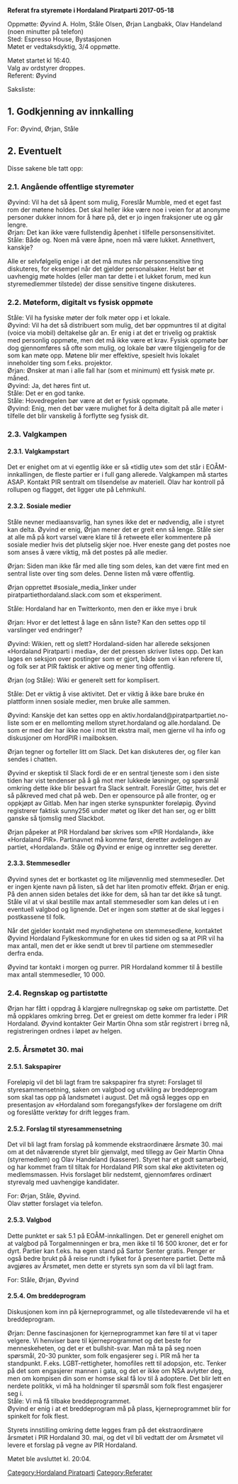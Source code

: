 '''Referat fra styremøte i Hordaland Piratparti 2017-05-18'''

Oppmøtte: Øyvind A. Holm, Ståle Olsen,  Ørjan Langbakk, Olav Handeland (noen minutter på telefon)<br />
Sted: Espresso House, Bystasjonen<br />
Møtet er vedtaksdyktig, 3/4 oppmøtte.

Møtet startet kl 16:40.<br />
Valg av ordstyrer droppes.<br />
Referent: Øyvind

Saksliste:

== 1. Godkjenning av innkalling ==

For: Øyvind, Ørjan, Ståle

== 2. Eventuelt ==

Disse sakene ble tatt opp:

=== 2.1. Angående offentlige styremøter ===

Øyvind: Vil ha det så åpent som mulig, Foreslår Mumble, med et eget fast rom der møtene holdes. Det skal heller ikke være noe i veien for at anonyme personer dukker innom for å høre på, det er jo ingen fraksjoner ute og går lengre.<br />
Ørjan: Det kan ikke være fullstendig åpenhet i tilfelle personsensitivitet.<br />
Ståle: Både og. Noen må være åpne, noen må være lukket. Annethvert, kanskje?

Alle er selvfølgelig enige i at det må mutes når personsensitive ting diskuteres, for eksempel når det gjelder personalsaker. Helst bør et uavhengig møte holdes (eller man tar dette i et lukket forum, med kun styremedlemmer tilstede) der disse sensitive tingene diskuteres.

=== 2.2. Møteform, digitalt vs fysisk oppmøte ===

Ståle: Vil ha fysiske møter der folk møter opp i et lokale.<br />
Øyvind: Vil ha det så distribuert som mulig, det bør oppmuntres til at digital (voice via mobil) deltakelse går an. Er enig i at det er trivelig og praktisk med personlig oppmøte, men det må ikke være et krav. Fysisk oppmøte bør dog gjennomføres så ofte som mulig, og lokale bør være tilgjengelig for de som kan møte opp. Møtene blir mer effektive, spesielt hvis lokalet inneholder ting som f.eks. projektor.<br />
Ørjan: Ønsker at man i alle fall har (som et minimum) ett fysisk møte pr. måned.<br />
Øyvind: Ja, det høres fint ut.<br />
Ståle: Det er en god tanke.<br />
Ståle: Hovedregelen bør være at det er fysisk oppmøte.<br />
Øyvind: Enig, men det bør være mulighet for å delta digitalt på alle møter i tilfelle det blir vanskelig å forflytte seg fysisk dit.

=== 2.3. Valgkampen ===

==== 2.3.1. Valgkampstart ====

Det er enighet om at vi egentlig ikke er så «tidlig ute» som det står i EOÅM-innkallingen, de fleste partier er i full gang allerede. Valgkampen må startes ASAP. Kontakt PIR sentralt om tilsendelse av materiell. Olav har kontroll på rollupen og flagget, det ligger ute på Lehmkuhl.

==== 2.3.2. Sosiale medier ====

Ståle nevner mediaansvarlig, han synes ikke det er nødvendig, alle i styret kan delta. Øyvind er enig, Ørjan mener det er greit enn så lenge. Ståle sier at alle må på kort varsel være klare til å retweete eller kommentere på sosiale medier hvis det plutselig skjer noe. Hver eneste gang det postes noe som anses å være viktig, må det postes på alle medier.

Ørjan: Siden man ikke får med alle ting som deles, kan det være fint med en sentral liste over ting som deles. Denne listen må være offentlig.

Ørjan opprettet #sosiale_media_linker under piratpartiethordaland.slack.com som et eksperiment.

Ståle: Hordaland har en Twitterkonto, men den er ikke mye i bruk

Ørjan: Hvor er det lettest å lage en sånn liste? Kan den settes opp til varslinger ved endringer?

Øyvind: Wikien, rett og slett? Hordaland-siden har allerede seksjonen «Hordaland Piratparti i media», der det pressen skriver listes opp. Det kan lages en seksjon over postinger som er gjort, både som vi kan referere til, og folk ser at PIR faktisk er aktive og mener ting offentlig.

Ørjan (og Ståle): Wiki er generelt sett for komplisert.

Ståle: Det er viktig å vise aktivitet. Det er viktig å ikke bare bruke én plattform innen sosiale medier, men bruke alle sammen.

Øyvind: Kanskje det kan settes opp en aktiv.hordaland@piratpartpartiet.no-liste som er en mellomting mellom styret.hordaland og alle.hordaland. De som er med der har ikke noe i mot litt ekstra mail, men gjerne vil ha info og diskusjoner om HordPIR i mailboksen.

Ørjan tegner og forteller litt om Slack. Det kan diskuteres der, og filer kan sendes i chatten.

Øyvind er skeptisk til Slack fordi de er en sentral tjeneste som i den siste tiden har vist tendenser på å gå mot mer lukkede løsninger, og spørsmål omkring dette ikke blir besvart fra Slack sentralt. Foreslår Gitter, hvis det er så påkreved med chat på web. Den er opensource på alle fronter, og er oppkjøpt av Gitlab. Men har ingen sterke synspunkter foreløpig. Øyvind registrerer faktisk sunny256 under møtet og liker det han ser, og er blitt ganske så tjomslig med Slackbot.

Ørjan påpeker at PIR Hordaland bør skrives som «PIR Hordaland», ikke «Hordaland PIR». Partinavnet må komme først, deretter avdelingen av partiet, «Hordaland». Ståle og Øyvind er enige og innretter seg deretter.

==== 2.3.3. Stemmesedler ====

Øyvind synes det er bortkastet og lite miljøvennlig med stemmesedler. Det er ingen kjente navn på listen, så det har liten promotiv effekt. Ørjan er enig. På den annen siden betales det ikke for dem, så han tar det ikke så tungt. Ståle vil at vi skal bestille max antall stemmesedler som kan deles ut i en eventuell valgbod og lignende. Det er ingen som støtter at de skal legges i postkassene til folk.

Når det gjelder kontakt med myndighetene om stemmesedlene, kontaktet Øyvind Hordaland Fylkeskommune for en ukes tid siden og sa at PIR vil ha max antall, men det er ikke sendt ut brev til partiene om stemmesedler derfra enda.

Øyvind tar kontakt i morgen og purrer. PIR Hordaland kommer til å bestille max antall stemmesedler, 10 000.

=== 2.4. Regnskap og partistøtte ===

Ørjan har fått i oppdrag å klargjøre nullregnskap og søke om partistøtte. Det må oppklares omkring brreg. Det er greiest om dette kommer fra leder i PIR Hordaland. Øyvind kontakter Geir Martin Ohna som står registrert i brreg nå, registreringen ordnes i løpet av helgen.

=== 2.5. Årsmøtet 30. mai ===

==== 2.5.1. Sakspapirer ====

Foreløpig vil det bli lagt fram tre sakspapirer fra styret: Forslaget til styresammensetning, saken om valgbod og utvikling av breddeprogram som skal tas opp på landsmøtet i august. Det må også legges opp en presentasjon av «Hordaland som foregangsfylke» der forslagene om drift og foreslåtte verktøy for drift legges fram.

==== 2.5.2. Forslag til styresammensetning ====

Det vil bli lagt fram forslag på kommende ekstraordinære årsmøte  30. mai om at det nåværende styret blir gjenvalgt, med tillegg av Geir Martin Ohna (styremedlem) og Olav Handeland (kasserer). Styret har et godt samarbeid, og har kommet fram til tiltak for Hordaland PIR som skal  øke aktiviteten og medlemsmassen. Hvis forslaget blir nedstemt,  gjennomføres ordinært styrevalg med uavhengige kandidater.

For: Ørjan, Ståle, Øyvind.<br />
Olav støtter forslaget via telefon.

==== 2.5.3. Valgbod ====

Dette punktet er sak 5.1 på EOÅM-innkallingen. Det er generell enighet om at valgbod på Torgalmenningen er bra, men ikke til 16 500 kroner, det er for dyrt. Partier kan f.eks. ha egen stand på Sartor Senter gratis. Penger er også bedre brukt på å reise rundt i fylket for å presentere partiet. Dette må avgjøres av Årsmøtet, men dette er styrets syn som da vil bli lagt fram.

For: Ståle, Ørjan, Øyvind

==== 2.5.4. Om breddeprogram ====

Diskusjonen kom inn på kjerneprogrammet, og alle tilstedeværende vil ha et breddeprogram.

Ørjan: Denne fascinasjonen for kjerneprogrammet kan føre til at vi taper velgere. Vi henviser bare til kjerneprogrammet og det beste for menneskeheten, og det er et bullshit-svar. Man må ta på seg noen spørsmål, 20-30 punkter, som folk engasjerer seg i. PIR må her ta standpunkt. F.eks. LGBT-rettigheter, homofiles rett til adopsjon, etc. Tenker på det som engasjerer mannen i gata, og det er ikke om NSA avlytter deg, men om kompisen din som er homse skal få lov til å adoptere. Det blir lett en nerdete politikk, vi må ha holdninger til spørsmål som folk flest engasjerer seg i.<br />
Ståle: Vi må få tilbake breddeprogrammet.<br />
Øyvind er enig i at et breddeprogram må på plass, kjerneprogrammet blir for spinkelt for folk flest.

Styrets innstilling omkring dette legges fram på det ekstraordinære årsmøtet i PIR Hordaland 30. mai, og det vil bli vedtatt der om Årsmøtet vil levere et forslag på vegne av PIR Hordaland.

Møtet ble avsluttet kl. 20:04.

[[Category:Hordaland Piratparti]]
[[Category:Referater]]
